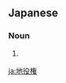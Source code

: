==Japanese==
{{ja-kanjitab|ち|えき|けん|yomi=on}}

===Noun===
{{ja-noun|ちえきけん}}

# {{l|en|easement|id=legal right to use another person's property}} {{gloss|legal right to use another person's property}}

[[ja:地役権]]